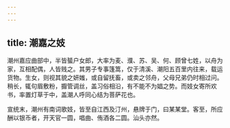 ```yaml
---
---
---
```

title: 潮嘉之妓
---



潮州嘉应曲部中，半皆蜑户女郎，大率为麦、濮、苏、吴、何、顾曾七姓，以舟为家，互相配偶，人皆贱之。其男子专事篷篙，仅于清溪、潮阳五百里内往来，载运货物。生女，则视其貌之妍媸，或自留抚畜，或卖之邻舟，父母兄弟仍时相过问。稍长，辄句眉敷粉，擫管调丝，盖习俗相沿，有不能不为娼之势。而妓女寄所欢书，率置灯草于中，盖潮人呼同心结为菩萨花也。

宣统末，潮州有南词歌妓，皆至自江西及汀州，悬牌于门，曰某某堂。客至，所应酬以银币者，开天官一圆，唱曲、侑酒各二圆。汕头亦然。